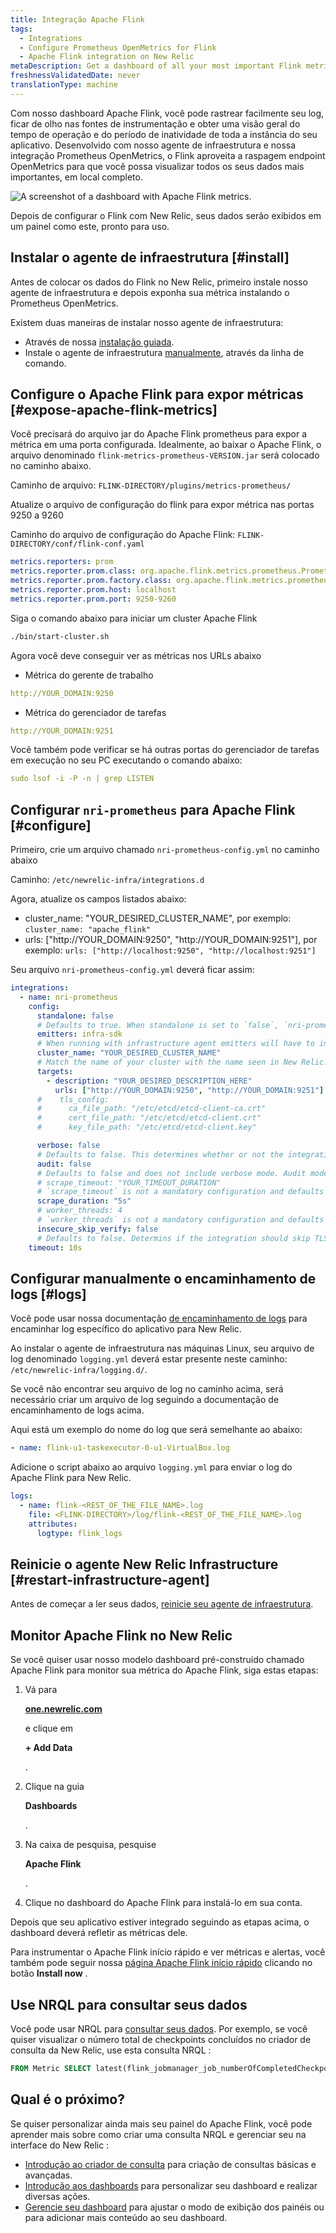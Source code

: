 ```yaml
---
title: Integração Apache Flink
tags:
  - Integrations
  - Configure Prometheus OpenMetrics for Flink
  - Apache Flink integration on New Relic
metaDescription: Get a dashboard of all your most important Flink metrics with our quickstart.
freshnessValidatedDate: never
translationType: machine
---
```



Com nosso dashboard Apache Flink, você pode rastrear facilmente seu log, ficar de olho nas fontes de instrumentação e obter uma visão geral do tempo de operação e do período de inatividade de toda a instância do seu aplicativo. Desenvolvido com nosso agente de infraestrutura e nossa integração Prometheus OpenMetrics, o Flink <InlinePopover type="dashboards"/>aproveita a raspagem endpoint OpenMetrics para que você possa visualizar todos os seus dados mais importantes, em local completo.

<img
  src={dashboardsApacheFlinkQuickstart}
  title="Apache Flink dashboard landing page"
  alt="A screenshot of a dashboard with Apache Flink metrics."
/>

<figcaption>
  Depois de configurar o Flink com New Relic, seus dados serão exibidos em um painel como este, pronto para uso.
</figcaption>

## Instalar o agente de infraestrutura [#install]

Antes de colocar os dados do Flink no New Relic, primeiro instale nosso agente de infraestrutura e depois exponha sua métrica instalando o Prometheus OpenMetrics.

Existem duas maneiras de instalar nosso agente de infraestrutura:

* Através de nossa [instalação guiada](https://one.newrelic.com/nr1-core?state=5e236fa2-fbfd-1f53-e55d-9241d2a73068).
* Instale o agente de infraestrutura [manualmente](/docs/infrastructure/install-infrastructure-agent/linux-installation/install-infrastructure-monitoring-agent-linux), através da linha de comando.

## Configure o Apache Flink para expor métricas [#expose-apache-flink-metrics]

Você precisará do arquivo jar do Apache Flink prometheus para expor a métrica em uma porta configurada. Idealmente, ao baixar o Apache Flink, o arquivo denominado `flink-metrics-prometheus-VERSION.jar` será colocado no caminho abaixo.

Caminho de arquivo: `FLINK-DIRECTORY/plugins/metrics-prometheus/`

Atualize o arquivo de configuração do flink para expor métrica nas portas 9250 a 9260

Caminho do arquivo de configuração do Apache Flink: `FLINK-DIRECTORY/conf/flink-conf.yaml`

```yml
metrics.reporters: prom
metrics.reporter.prom.class: org.apache.flink.metrics.prometheus.PrometheusReporter
metrics.reporter.prom.factory.class: org.apache.flink.metrics.prometheus.PrometheusReporterFactory
metrics.reporter.prom.host: localhost
metrics.reporter.prom.port: 9250-9260
```

Siga o comando abaixo para iniciar um cluster Apache Flink

```bash
./bin/start-cluster.sh
```

Agora você deve conseguir ver as métricas nos URLs abaixo

* Métrica do gerente de trabalho

```yml
http://YOUR_DOMAIN:9250
```

* Métrica do gerenciador de tarefas

```yml
http://YOUR_DOMAIN:9251
```

Você também pode verificar se há outras portas do gerenciador de tarefas em execução no seu PC executando o comando abaixo:

```yml
sudo lsof -i -P -n | grep LISTEN
```

## Configurar `nri-prometheus` para Apache Flink [#configure]

Primeiro, crie um arquivo chamado `nri-prometheus-config.yml` no caminho abaixo

Caminho: `/etc/newrelic-infra/integrations.d`

Agora, atualize os campos listados abaixo:

* cluster_name: "YOUR_DESIRED_CLUSTER_NAME", por exemplo: `cluster_name: "apache_flink"`
* urls: \["http&#x3A;//YOUR_DOMAIN:9250", "http&#x3A;//YOUR_DOMAIN:9251"], por exemplo: `urls: ["http://localhost:9250", "http://localhost:9251"]`

Seu arquivo `nri-prometheus-config.yml` deverá ficar assim:

```yml
integrations:
  - name: nri-prometheus
    config:
      standalone: false
      # Defaults to true. When standalone is set to `false`, `nri-prometheus` requires an infrastructure agent to send data.
      emitters: infra-sdk
      # When running with infrastructure agent emitters will have to include infra-sdk
      cluster_name: "YOUR_DESIRED_CLUSTER_NAME"
      # Match the name of your cluster with the name seen in New Relic. 
      targets:
        - description: "YOUR_DESIRED_DESCRIPTION_HERE"
          urls: ["http://YOUR_DOMAIN:9250", "http://YOUR_DOMAIN:9251"]
      #    tls_config:
      #      ca_file_path: "/etc/etcd/etcd-client-ca.crt"
      #      cert_file_path: "/etc/etcd/etcd-client.crt"
      #      key_file_path: "/etc/etcd/etcd-client.key"

      verbose: false
      # Defaults to false. This determines whether or not the integration should run in verbose mode.
      audit: false
      # Defaults to false and does not include verbose mode. Audit mode logs the uncompressed data sent to New Relic and can lead to a high log volume.
      # scrape_timeout: "YOUR_TIMEOUT_DURATION"
      # `scrape_timeout` is not a mandatory configuration and defaults to 30s. The HTTP client timeout when fetching data from endpoints.
      scrape_duration: "5s"
      # worker_threads: 4
      # `worker_threads` is not a mandatory configuration and defaults to `4` for clusters with more than 400 endpoints. Slowly increase the worker thread until scrape time falls between the desired `scrape_duration`. Note: Increasing this value too much results in huge memory consumption if too many metrics are scraped at once.
      insecure_skip_verify: false
      # Defaults to false. Determins if the integration should skip TLS verification or not.
    timeout: 10s
```

## Configurar manualmente o encaminhamento de logs [#logs]

Você pode usar nossa documentação [de encaminhamento de logs](/docs/logs/forward-logs/forward-your-logs-using-infrastructure-agent/) para encaminhar log específico do aplicativo para New Relic.

Ao instalar o agente de infraestrutura nas máquinas Linux, seu arquivo de log denominado `logging.yml` deverá estar presente neste caminho: `/etc/newrelic-infra/logging.d/`.

Se você não encontrar seu arquivo de log no caminho acima, será necessário criar um arquivo de log seguindo a documentação de encaminhamento de logs acima.

Aqui está um exemplo do nome do log que será semelhante ao abaixo:

```yml
- name: flink-u1-taskexecutor-0-u1-VirtualBox.log
```

Adicione o script abaixo ao arquivo `logging.yml` para enviar o log do Apache Flink para New Relic.

```yml
logs:
  - name: flink-<REST_OF_THE_FILE_NAME>.log 
    file: <FLINK-DIRECTORY>/log/flink-<REST_OF_THE_FILE_NAME>.log
    attributes:
      logtype: flink_logs
```

## Reinicie o agente New Relic Infrastructure [#restart-infrastructure-agent]

Antes de começar a ler seus dados, [reinicie seu agente de infraestrutura](/docs/infrastructure/install-infrastructure-agent/manage-your-agent/start-stop-restart-infrastructure-agent/).

## Monitor Apache Flink no New Relic

Se você quiser usar nosso modelo dashboard pré-construído chamado Apache Flink para monitor sua métrica do Apache Flink, siga estas etapas:

1. Vá para

   <DoNotTranslate>**[one.newrelic.com](https://one.newrelic.com/)**</DoNotTranslate>

   e clique em

   <DoNotTranslate>**+ Add Data**</DoNotTranslate>

   .

2. Clique na guia

   <DoNotTranslate>**Dashboards**</DoNotTranslate>

   .

3. Na caixa de pesquisa, pesquise

   <DoNotTranslate>**Apache Flink**</DoNotTranslate>

   .

4. Clique no dashboard do Apache Flink para instalá-lo em sua conta.

Depois que seu aplicativo estiver integrado seguindo as etapas acima, o dashboard deverá refletir as métricas dele.

Para instrumentar o Apache Flink início rápido e ver métricas e alertas, você também pode seguir nossa [página Apache Flink início rápido](https://newrelic.com/instant-observability/apache-flink) clicando no botão <DoNotTranslate>**Install now**</DoNotTranslate> .

## Use NRQL para consultar seus dados

Você pode usar NRQL para [consultar seus dados](/docs/apis/nerdgraph/examples/nerdgraph-nrql-tutorial/). Por exemplo, se você quiser visualizar o número total de checkpoints concluídos no criador de consulta da New Relic, use esta consulta NRQL :

```sql
FROM Metric SELECT latest(flink_jobmanager_job_numberOfCompletedCheckpoints) AS 'Number of Completed Checkpoints'
```

## Qual é o próximo?

Se quiser personalizar ainda mais seu painel do Apache Flink, você pode aprender mais sobre como criar uma consulta NRQL e gerenciar seu <InlinePopover type="dashboards"/>na interface do New Relic :

* [Introdução ao criador de consulta](/docs/query-your-data/explore-query-data/query-builder/introduction-query-builder) para criação de consultas básicas e avançadas.
* [Introdução aos dashboards](/docs/query-your-data/explore-query-data/dashboards/introduction-dashboards) para personalizar seu dashboard e realizar diversas ações.
* [Gerencie seu dashboard](/docs/query-your-data/explore-query-data/dashboards/manage-your-dashboard) para ajustar o modo de exibição dos painéis ou para adicionar mais conteúdo ao seu dashboard.